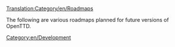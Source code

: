 [[Translation:Category/en/Roadmaps]]


The following are various roadmaps planned for future versions of OpenTTD.

[[Category:en/Development]]